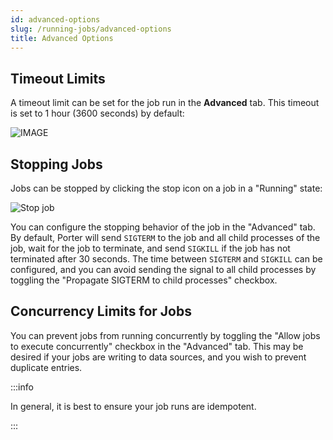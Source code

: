 ```yaml
---
id: advanced-options
slug: /running-jobs/advanced-options
title: Advanced Options
---
```


## Timeout Limits

A timeout limit can be set for the job run in the **Advanced** tab. This timeout is set to 1 hour (3600 seconds) by default:

![IMAGE]()

## Stopping Jobs

Jobs can be stopped by clicking the stop icon on a job in a "Running" state:

![Stop job](https://imagedelivery.net/l4LYM_vOYKe7O1NCT_Nc_g/e3806c4b-1e8f-44db-1824-983092365700/large "Screen Shot 2021-05-14 at 2 28 27 PM")

You can configure the stopping behavior of the job in the "Advanced" tab. By default, Porter will send `SIGTERM` to the job and all child processes of the job, wait for the job to terminate, and send `SIGKILL` if the job has not terminated after 30 seconds. The time between `SIGTERM` and `SIGKILL` can be configured, and you can avoid sending the signal to all child processes by toggling the "Propagate SIGTERM to child processes" checkbox.

## Concurrency Limits for Jobs

You can prevent jobs from running concurrently by toggling the "Allow jobs to execute concurrently" checkbox in the "Advanced" tab. This may be desired if your jobs are writing to data sources, and you wish to prevent duplicate entries.

:::info

In general, it is best to ensure your job runs are idempotent.

:::
